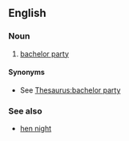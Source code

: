 ==English==

===Noun===
{{en-noun}}

# {{lb|en|British}} [[bachelor party]]

====Synonyms====
* See [[Thesaurus:bachelor party]]

===See also===
* [[hen night]]